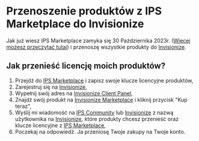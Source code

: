 # Przenoszenie produktów z IPS Marketplace do Invisionize

Jak już wiesz IPS Marketplace zamyka się 30 Października 2023r. ([Więcej możesz przeczytać tutaj](https://invisioncommunity.com/news/invision-community/marketplace-closure-r1283/)) i przenoszę wszystkie produkty do [Invisionize](https://forum.invisionize.pl/).

## Jak przenieść licencję moich produktów?

1. Przejdź do [IPS Marketplace](https://invisioncommunity.com/marketplace/) i zapisz swoje klucze licencyjne produktów,
2. Zarejestruj się na [Invisionize](https://forum.invisionize.pl/),
3. Wypełnij swój adres na [Invisionize Client Panel](https://forum.invisionize.pl/clients/addresses/),
4. Znajdź swój produkt na [Invisionize Marketplace](https://forum.invisionize.pl/files/) i kliknij przycisk "Kup teraz",
5. Wyślij mi wiadomość na [IPS Community](https://invisioncommunity.com/messenger/compose/?to=580858) lub [Invisionize](https://forum.invisionize.pl/messenger/compose/?to=19185) z nazwą użytkownika na [Invisionize](https://forum.invisionize.pl/), które produkty chcesz przenieść oraz klucze licencyjne z [IPS Marketplace](https://invisioncommunity.com/marketplace/),
6. Poczekaj na odpowiedź. Ja przeniosę Twoje zakupy na Twoje konto.
